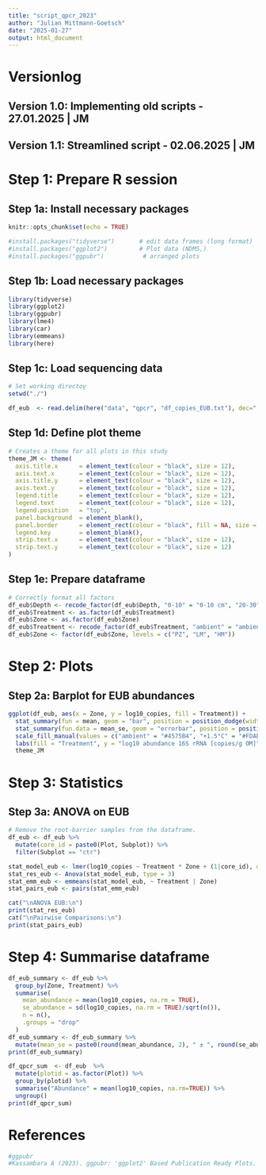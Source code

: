 ```yaml
---
title: "script_qpcr_2023"
author: "Julian Mittmann-Goetsch"
date: "2025-01-27"
output: html_document
---
```


# Versionlog
## Version 1.0: Implementing old scripts - 27.01.2025 | JM
## Version 1.1: Streamlined script - 02.06.2025 | JM


# Step 1: Prepare R session
## Step 1a: Install necessary packages
```r
knitr::opts_chunk$set(echo = TRUE)

#install.packages("tidyverse")       # edit data frames (long format)
#install.packages("ggplot2")         # Plot data (NDMS,)
#install.packages("ggpubr")           # arranged plots
```

## Step 1b: Load necessary packages
```r
library(tidyverse)
library(ggplot2)
library(ggpubr)
library(lme4)
library(car)
library(emmeans)
library(here)
```

## Step 1c: Load sequencing data
```r
# Set working directoy
setwd("./")

df_eub  <- read.delim(here("data", "qpcr", "df_copies_EUB.txt"), dec=".", sep="\t")
```

## Step 1d: Define plot theme
```r
# Creates a theme for all plots in this study 
theme_JM <- theme(
  axis.title.x      = element_text(colour = "black", size = 12),
  axis.text.x       = element_text(colour = "black", size = 12), 
  axis.title.y      = element_text(colour = "black", size = 12),
  axis.text.y       = element_text(colour = "black", size = 12), 
  legend.title      = element_text(colour = "black", size = 12),
  legend.text       = element_text(colour = "black", size = 12), 
  legend.position   = "top",
  panel.background  = element_blank(), 
  panel.border      = element_rect(colour = "black", fill = NA, size = 1.2),
  legend.key        = element_blank(),
  strip.text.x      = element_text(colour = "black", size = 12),
  strip.text.y      = element_text(colour = "black", size = 12)
)
```

## Step 1e: Prepare dataframe
```r
# Correctly format all factors
df_eub$Depth <- recode_factor(df_eub$Depth, "0-10" = "0-10 cm", "20-30" = "20-30 cm")  
df_eub$Treatment <- as.factor(df_eub$Treatment)
df_eub$Zone <- as.factor(df_eub$Zone)
df_eub$Treatment <- recode_factor(df_eub$Treatment, "ambient" = "ambient", "1.5C" = "+1.5°C", "3.0C" = "+3.0°C")
df_eub$Zone <- factor(df_eub$Zone, levels = c("PZ", "LM", "HM"))
```

# Step 2: Plots
## Step 2a: Barplot for EUB abundances
```r
ggplot(df_eub, aes(x = Zone, y = log10_copies, fill = Treatment)) +
  stat_summary(fun = mean, geom = "bar", position = position_dodge(width = 0.9), alpha = 0.9, width = 0.7) +
  stat_summary(fun.data = mean_se, geom = "errorbar", position = position_dodge(width = 0.9), width = 0.25, color = "black") +
  scale_fill_manual(values = c("ambient" = "#4575B4", "+1.5°C" = "#FDAE61", "+3.0°C" = "#D73027"), name = "Warming treatment:") +
  labs(fill = "Treatment", y = "log10 abundance 16S rRNA [copies/g OM]", x = "Zone") +
  theme_JM
```

# Step 3: Statistics
## Step 3a: ANOVA on EUB
```r
# Remove the root-barrier samples from the dataframe.
df_eub <- df_eub %>% 
  mutate(core_id = paste0(Plot, Subplot)) %>%
  filter(Subplot == "ctr")

stat_model_eub <- lmer(log10_copies ~ Treatment * Zone + (1|core_id), data = df_eub)
stat_res_eub <- Anova(stat_model_eub, type = 3)
stat_emm_eub <- emmeans(stat_model_eub, ~ Treatment | Zone)
stat_pairs_eub <- pairs(stat_emm_eub)

cat("\nANOVA EUB:\n")
print(stat_res_eub)
cat("\nPairwise Comparisons:\n")
print(stat_pairs_eub)
```

# Step 4: Summarise dataframe
```r
df_eub_summary <- df_eub %>%
  group_by(Zone, Treatment) %>%
  summarise(
    mean_abundance = mean(log10_copies, na.rm = TRUE),
    se_abundance = sd(log10_copies, na.rm = TRUE)/sqrt(n()),
    n = n(),
    .groups = "drop"
  )
df_eub_summary <- df_eub_summary %>%
  mutate(mean_se = paste0(round(mean_abundance, 2), " ± ", round(se_abundance, 2), " (n=", n, ")"))
print(df_eub_summary)

df_qpcr_sum  <- df_eub  %>%
  mutate(plotid = as.factor(Plot)) %>%
  group_by(plotid) %>%
  summarise("Abundance" = mean(log10_copies, na.rm=TRUE)) %>%
  ungroup()
print(df_qpcr_sum)
```

# References
```r
#ggpubr
#Kassambara A (2023). ggpubr: 'ggplot2' Based Publication Ready Plots. R package version 0.6.0, https://rpkgs.datanovia.com/ggpubr/.
```

